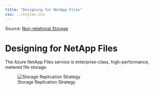 ```yaml
---
title: "Designing for NetApp Files"
css: ../styles.css
---
```


Source: [Non-relational Storage](https://microsoftlearning.github.io/AZ-305-DesigningMicrosoftAzureInfrastructureSolutions/Instructions/CaseStudy/03-Nonrelationalstorage.html)

# Designing for NetApp Files
The Azure NetApp Files service is enterprise-class, high-performance, metered file storage.

![Storage Replication Strategy](../images/netapp-files.png)
